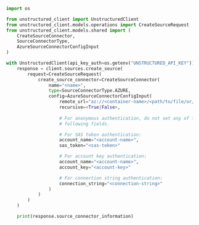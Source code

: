 ```python Python SDK
import os

from unstructured_client import UnstructuredClient
from unstructured_client.models.operations import CreateSourceRequest
from unstructured_client.models.shared import (
    CreateSourceConnector,
    SourceConnectorType,
    AzureSourceConnectorConfigInput
)

with UnstructuredClient(api_key_auth=os.getenv("UNSTRUCTURED_API_KEY")) as client:
    response = client.sources.create_source(
        request=CreateSourceRequest(
            create_source_connector=CreateSourceConnector(
                name="<name>",
                type=SourceConnectorType.AZURE,
                config=AzureSourceConnectorConfigInput(
                    remote_url="az://<container-name>/<path/to/file/or/folder>",
                    recursive=<True|False>,
                
                    # For anonymous authentication, do not set any of the 
                    # following fields.

                    # For SAS token authentication:
                    account_name="<account-name>",
                    sas_token="<sas-token>"

                    # For account key authentication:
                    account_name="<account-name>",
                    account_key="<account-key>"

                    # For connection string authentication:
                    connection_string="<connection-string>"
                )
            )
        )
    )

    print(response.source_connector_information)
```